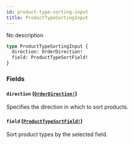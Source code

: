 ```yaml
---
id: product-type-sorting-input
title: ProductTypeSortingInput
---
```


No description

```graphql
type ProductTypeSortingInput {
  direction: OrderDirection!
  field: ProductTypeSortField!
}
```

### Fields

#### `direction` ([`OrderDirection!`](/docs/developer/api-reference/enums/order-direction))

Specifies the direction in which to sort products.

#### `field` ([`ProductTypeSortField!`](/docs/developer/api-reference/enums/product-type-sort-field))

Sort product types by the selected field.
